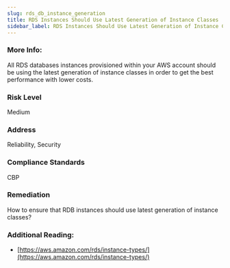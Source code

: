 ```yaml
---
slug: rds_db_instance_generation
title: RDS Instances Should Use Latest Generation of Instance Classes
sidebar_label: RDS Instances Should Use Latest Generation of Instance Classes
---
```


### More Info:

All RDS databases instances provisioned within your AWS account should be using the latest generation of instance classes in order to get the best performance with lower costs.

### Risk Level

Medium

### Address

Reliability, Security

### Compliance Standards

CBP

### Remediation

How to ensure that RDB instances should use latest generation of instance classes?

### Additional Reading:

- [https://aws.amazon.com/rds/instance-types/](https://aws.amazon.com/rds/instance-types/) 

